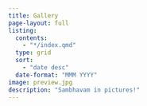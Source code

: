 ```yaml
---
title: Gallery
page-layout: full
listing:
  contents:
    - "*/index.qmd"
  type: grid
  sort:
    - "date desc"
  date-format: "MMM YYYY"
image: preview.jpg
description: "Sambhavam in pictures!"
---
```

